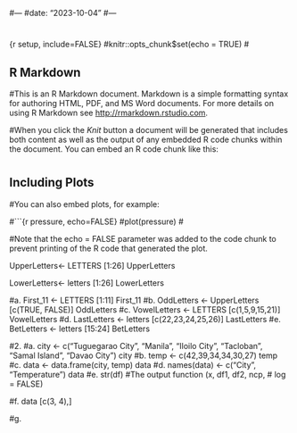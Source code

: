 #---
#date: "2023-10-04"
#---

#
{r setup, include=FALSE}
#knitr::opts_chunk$set(echo = TRUE)
#

## R Markdown

#This is an R Markdown document. Markdown is a simple formatting syntax for authoring HTML, PDF, and MS Word documents. For more details on using R Markdown see <http://rmarkdown.rstudio.com>.

#When you click the *Knit* button a document will be generated that includes both content as well as the output of any embedded R code chunks within the document. You can embed an R code chunk like this:

#

## Including Plots

#You can also embed plots, for example:

#```{r pressure, echo=FALSE}
#plot(pressure)
#

#Note that the echo = FALSE parameter was added to the code chunk to prevent printing of the R code that generated the plot.

UpperLetters<- LETTERS [1:26]
UpperLetters

LowerLetters<- letters [1:26]
LowerLetters

#a.
First_11 <- LETTERS [1:11]
First_11
#b.
OddLetters <- UpperLetters [c(TRUE, FALSE)]
OddLetters
#c.
VowelLetters <- LETTERS [c(1,5,9,15,21)]
VowelLetters
#d.
LastLetters <- letters [c(22,23,24,25,26)]
LastLetters
#e.
BetLetters <- letters [15:24]
BetLetters

#2. 
#a.
city <- c("Tuguegarao City", "Manila", "Iloilo City", "Tacloban", "Samal Island", "Davao City")
city
#b.
temp <- c(42,39,34,34,30,27)
temp
#c.
data <- data.frame(city, temp)
data
#d.
names(data) <- c("City", "Temperature")
data
#e.
str(df)
#The output function (x, df1, df2, ncp, 
#    log = FALSE)

#f.
data [c(3, 4),]

#g.
